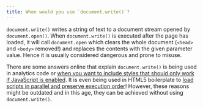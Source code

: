 ```yaml
---
title: When would you use `document.write()`?
---
```


`document.write()` writes a string of text to a document stream opened by `document.open()`. When `document.write()` is executed after the page has loaded, it will call `document.open` which clears the whole document (`<head>` and `<body>` removed!) and replaces the contents with the given parameter value. Hence it is usually considered dangerous and prone to misuse.

There are some answers online that explain `document.write()` is being used in analytics code or [when you want to include styles that should only work if JavaScript is enabled](https://www.quirksmode.org/blog/archives/2005/06/three_javascrip_1.html). It is even being used in HTML5 boilerplate to [load scripts in parallel and preserve execution order](https://github.com/paulirish/html5-boilerplate/wiki/Script-Loading-Techniques#documentwrite-script-tag)! However, these reasons might be outdated and in this age, they can be achieved without using `document.write()`.
